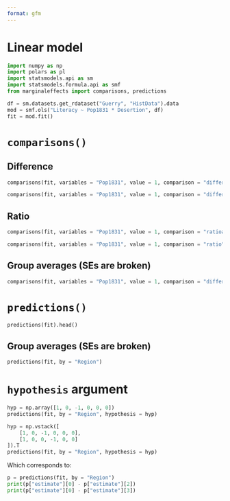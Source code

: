 ```yaml
---
format: gfm
---
```


# Linear model

```python
import numpy as np
import polars as pl
import statsmodels.api as sm
import statsmodels.formula.api as smf
from marginaleffects import comparisons, predictions

df = sm.datasets.get_rdataset("Guerry", "HistData").data
mod = smf.ols("Literacy ~ Pop1831 * Desertion", df)
fit = mod.fit()
```

# `comparisons()`

## Difference

```python
comparisons(fit, variables = "Pop1831", value = 1, comparison = "differenceavg")
```
```python
comparisons(fit, variables = "Pop1831", value = 1, comparison = "difference").head()
```

## Ratio

```python
comparisons(fit, variables = "Pop1831", value = 1, comparison = "ratioavg")
```

```python
comparisons(fit, variables = "Pop1831", value = 1, comparison = "ratio").head()
```

## Group averages (SEs are broken)

```python
comparisons(fit, variables = "Pop1831", value = 1, comparison = "difference", by = "Region")
```

# `predictions()` 

```python
predictions(fit).head()
```

## Group averages (SEs are broken)

```python
predictions(fit, by = "Region")
```


# `hypothesis` argument


```python
hyp = np.array([1, 0, -1, 0, 0, 0])
predictions(fit, by = "Region", hypothesis = hyp)

hyp = np.vstack([
    [1, 0, -1, 0, 0, 0],
    [1, 0, 0, -1, 0, 0]
]).T
predictions(fit, by = "Region", hypothesis = hyp)
```

Which corresponds to:

```python
p = predictions(fit, by = "Region")
print(p["estimate"][0] - p["estimate"][2])
print(p["estimate"][0] - p["estimate"][3])
```
